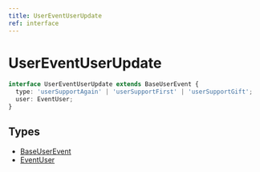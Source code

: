 ```yaml
---
title: UserEventUserUpdate
ref: interface
---
```


# UserEventUserUpdate

```ts
interface UserEventUserUpdate extends BaseUserEvent {
  type: 'userSupportAgain' | 'userSupportFirst' | 'userSupportGift';
  user: EventUser;
}
```

## Types

- [BaseUserEvent](/references/base-user-event)
- [EventUser](/references/event-user)
